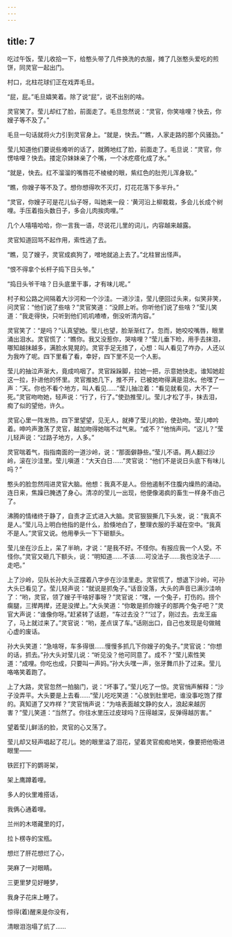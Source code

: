 ```yaml
---
---
---
```

title: 7
---



吃过午饭，莹儿收拾一下，给憨头带了几件换洗的衣服，摊了几张憨头爱吃的煎饼，同灵官一起出门。

村口，北柱花球们正在戏弄毛旦。

“屁，屁。”毛旦嬉笑着。除了说“屁”，说不出别的啥。

灵官笑了。莹儿却红了脸，前面走了。毛旦忽然说：“灵官，你笑啥哩？快去，你嫂子等不及了。”

毛旦一句话就将火力引到灵官身上。“就是，快去。”“瞧，人家走路的那个风骚劲。”

莹儿知道他们要说些难听的话了，就腾地红了脸，前面走了。毛旦说：“灵官，你愣啥哩？快去。搂定尕妹妹亲了个嘴，一个冰疙瘩化成了水。”

“就是，快去。红不溜溜的嘴唇花不棱棱的眼，紫红色的肚兜儿浑身软。”

“瞧，你嫂子等不及了。想你想得吹不灭灯，灯花花落下多半升。”

“灵官，你嫂子可是花儿仙子呀，叫她来一段：‘黄河沿上柳栽栽，多会儿长成个树哩。手压着指头数日子，多会儿肉挨肉哩。’”

几个人嘻嘻哈哈，你一言我一语，尽说花儿里的词儿，内容越来越露。

灵官知道回骂不起作用，索性逃了去。

“瞧，见了嫂子，灵官成疯狗了，噌地就追上去了。”北柱冒出怪声。

“恨不得拿个长杆子捣下日头爷。”

“捣日头爷干啥？日头底里干事，才有味儿呢。”

村子和公路之间隔着大沙河和一个沙洼。一进沙洼，莹儿便回过头来，似笑非笑，问灵官：“他们说了些啥？”灵官笑道：“没顾上听。你听他们说了些啥？”莹儿笑道：“我走得快，只听到他们叽叽喳喳，倒没听清内容。”

灵官笑了：“是吗？”认真望她。莹儿也望，脸渐渐红了。忽而，她咬咬嘴唇，眼里涌出泪水。灵官慌了：“瞧你。我又没惹你，哭啥哩？”莹儿垂下睑，用手去抹泪，哪知越抹越多，满脸水晃晃的。灵官手足无措了，心想：叫人看见了咋办，人还以为我咋了呢。四下里看了看，幸好，四下里不见一个人影。

莹儿的抽泣声渐大，竟成呜咽了。灵官跺跺脚，拉她一把，示意她快走。谁知她趁这一拉，扑进他的怀里。灵官推她几下，推不开，已被她吻得满是泪水。他嘿了一声：“天。你也不看个地方，叫人看见……”莹儿抽泣着：“看见就看见，大不了一死。”灵官吻吻她，轻声说：“行了，行了。”使劲推莹儿。莹儿才松了手，抹去泪，痴了似的望他，许久。

灵官心里一阵发热，四下里望望，见无人，就捧了莹儿的脸，使劲吻。莹儿呻吟着。呻吟声激荡了灵官，越加吻得她喘不过气来。“成不？”他悄声问。“这儿？”莹儿轻声说：“过路子地方，人多。”

灵官喘着气，指指南面的一道沙岭，说：“那面僻静些。”莹儿不语。两人翻过沙岭，滚在沙洼里。莹儿嗔道：“大天白日……”灵官说：“他们不是说日头底下有味儿吗？”

憨头的脸忽然闯进灵官大脑。他想：我真不是人。但他遏制不住腹内燥热的涌动。连日来，焦躁已腌透了身心。清凉的莹儿一出现，他便像渴疯的畜生一样身不由己了。

沸腾的情绪终于静了，自责才正式进入大脑。灵官狠狠撕几下头发，说：“我真不是人。”莹儿马上明白他指的是什么，脸倏地白了，整理衣服的手凝在空中。“我真不是人。”灵官又说。他用拳头一下下砸额头。

莹儿坐在沙丘上，呆了半晌，才说：“是我不好。不怪你。有报应我一个人受。不怪你。”灵官又砸几下额头，说：“明知道……不该……可没法子……我也没法子……走吧。”

上了沙岭，见队长孙大头正摆着八字步在沙洼里走。灵官慌了，想退下沙岭，可孙大头已看见了。莹儿轻声说：“就说是抓兔子。”话音没落，大头的声音已满沙洼响了：“哟，灵官，领了嫂子干啥好事呀？”灵官说：“嘿，一个兔子，打伤的。捞个瘸腿，三撵两撵，还是没撵上。”大头笑道：“你敢是抓你嫂子的那两个兔子吧？”灵官大声说：“谁像你呀。”赶紧转了话题，“车过去没？”“过了，刚过去。去龙王庙了，马上就过来了。”灵官说：“哟，差点误了车。”话刚出口，自己也发现是句做贼心虚的废话。

孙大头笑道：“急啥呀，车多得很……慢慢多抓几下你嫂子的兔子。”灵官说：“你想的话，抓去。”孙大头对莹儿说：“听见没？他可同意了。成不？”莹儿索性笑道：“成哩。你吃也成，只要叫一声妈。”孙大头嘿一声，张牙舞爪扑了过来。莹儿咯咯笑着跑了。

上了大路，灵官忽然一拍脑门，说：“坏事了。”莹儿吃了一惊。灵官悄声解释：“沙子没弄平。大头要是上去看……”莹儿吃吃笑道：“心放到肚里吧，谁没事吃饱了撑的。真知道了又咋样？”灵官悄声说：“为啥表面越文静的女人，浪起来越厉害？”莹儿笑道：“当然了。你往水里压过皮球吗？压得越深，反弹得越厉害。”

望着莹儿鲜活的脸，灵官的心又荡了。

莹儿却又轻声唱起了花儿。她的眼里溢了泪花，望着灵官痴痴地笑，像要把他吸进眼里——

铁匠打下的鹦哥架，

架上鹰蹲着哩。

多人的伙里难搭话，

我俩心通着哩。

兰州的木塔藏里的灯，

拉卜楞寺的宝瓶。

想烂了肝花想烂了心，

哭麻了一对眼睛。

三更里梦见好睡梦，

我身子花床上睡了。

惊得(着)醒来是你没有，

清眼泪泡塌了炕了……